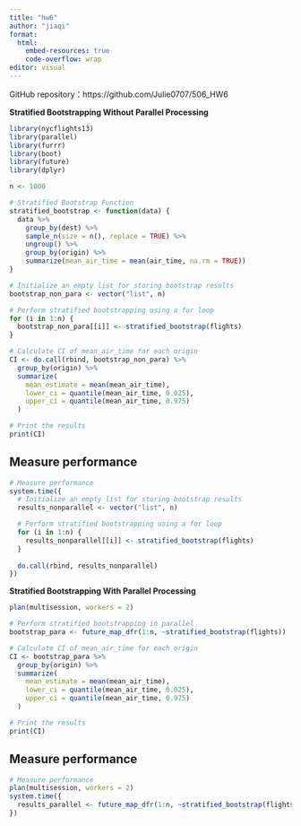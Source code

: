 ```yaml
---
title: "hw6"
author: "jiaqi"
format: 
  html:
    embed-resources: true
    code-overflow: wrap
editor: visual
---
```


GitHub repository：https://github.com/Julie0707/506_HW6

**Stratified Bootstrapping Without Parallel Processing**

```r
library(nycflights13)
library(parallel)
library(furrr)
library(boot)
library(future)
library(dplyr)

n <- 1000

# Stratified Bootstrap Function
stratified_bootstrap <- function(data) {
  data %>%
    group_by(dest) %>%
    sample_n(size = n(), replace = TRUE) %>%
    ungroup() %>%
    group_by(origin) %>%
    summarize(mean_air_time = mean(air_time, na.rm = TRUE))
}

# Initialize an empty list for storing bootstrap results
bootstrap_non_para <- vector("list", n)

# Perform stratified bootstrapping using a for loop
for (i in 1:n) {
  bootstrap_non_para[[i]] <- stratified_bootstrap(flights)
}

# Calculate CI of mean_air_time for each origin
CI <- do.call(rbind, bootstrap_non_para) %>%
  group_by(origin) %>%
  summarize(
    mean_estimate = mean(mean_air_time),
    lower_ci = quantile(mean_air_time, 0.025),
    upper_ci = quantile(mean_air_time, 0.975)
  )

# Print the results
print(CI)

```

## Measure performance
```r
# Measure performance
system.time({
  # Initialize an empty list for storing bootstrap results
  results_nonparallel <- vector("list", n)

  # Perform stratified bootstrapping using a for loop
  for (i in 1:n) {
    results_nonparallel[[i]] <- stratified_bootstrap(flights)
  }
  
  do.call(rbind, results_nonparallel)
})
```

**Stratified Bootstrapping With Parallel Processing**

```r
plan(multisession, workers = 2)

# Perform stratified bootstrapping in parallel
bootstrap_para <- future_map_dfr(1:n, ~stratified_bootstrap(flights))

# Calculate CI of mean_air_time for each origin
CI <- bootstrap_para %>%
  group_by(origin) %>%
  summarize(
    mean_estimate = mean(mean_air_time),
    lower_ci = quantile(mean_air_time, 0.025),
    upper_ci = quantile(mean_air_time, 0.975)
  )

# Print the results
print(CI)
```

## Measure performance
```r
# Measure performance
plan(multisession, workers = 2)
system.time({
  results_parallel <- future_map_dfr(1:n, ~stratified_bootstrap(flights))
})
```
